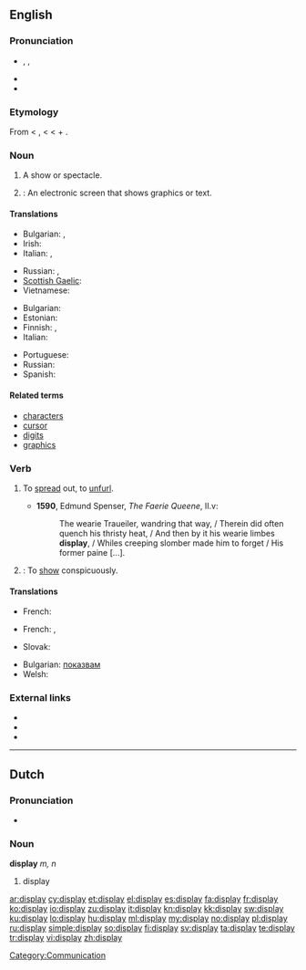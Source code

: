 {{wikipedia|dab=display}}
==English==

===Pronunciation===
* {{enPR|dĭsplā'}}, {{IPA|/dɪsˈpleɪ/}}, {{SAMPA|/dIs"pleI/}}
* {{audio|En-us-display.ogg|Audio (US)}}
* {{rhymes|eɪ}}

===Etymology===
From {{etyl|enm}} < {{etyl|fro}} {{term|lang=fro|despleier}}, {{term|lang=fro|desploier}} < {{etyl|ML.}} {{term|lang=la|displicare||to unfold, display}} < {{etyl|la}} {{term|lang=la|dis-||apart}} + {{term|lang=la|plicare||to fold}}.

===Noun===
{{en-noun}}

# A show or spectacle.
# {{computing}}: An electronic screen that shows graphics or text.

====Translations====
{{trans-top|spectacle}}
* Bulgarian: {{t|bg|излагане|n}},  {{t|bg|показ|m}}
* Irish: {{t|ga|taispeántas|m}}
* Italian: {{t|it|rappresentazione|f}}, {{t|it|saggio|m}}
{{trans-mid}}
* Russian: {{t+|ru|показ|m}}, {{t+|ru|шоу|n}}
* [[Scottish Gaelic]]: {{t-|gd|taisbeanadh|m|xs=Scottish Gaelic}}
* Vietnamese: {{t+|vi|biểu hiện|xs=Vietnamese}}
{{trans-bottom}}

{{trans-top|electronic screen}}
* Bulgarian: {{t-|bg|монитор|m}}
* Estonian: {{t+|et|kuvar}}
* Finnish: {{t+|fi|näyttö}}, {{t+|fi|monitori}}
* Italian: {{t|it|schermo|m}}
{{trans-mid}}
* Portuguese: {{t+|pt|monitor|m}}
* Russian: {{t+|ru|монитор|m}}
* Spanish: {{t+|es|monitor|m}}
{{trans-bottom}}

====Related terms====
* [[character]]s
* [[cursor]]
* [[digit]]s
* [[graphics]]

===Verb===
{{en-verb}}

# {{obsolete}} To [[spread]] out, to [[unfurl]].
#* '''1590''', Edmund Spenser, ''The Faerie Queene'', II.v:
#*: The wearie Traueiler, wandring that way, / Therein did often quench his thristy heat, / And then by it his wearie limbes '''display''', / Whiles creeping slomber made him to forget / His former paine [...].
# {{transitive}}: To [[show]] conspicuously.

====Translations====
{{trans-top|To spread out}}
* French: {{t+|fr|étaler}}
{{trans-mid}}
{{trans-bottom}}
{{trans-top|To show conspicuously}}
* French: {{t+|fr|afficher}}, {{t+|fr|étaler}}
{{trans-mid}}
* Slovak: {{t|sk|zobraziť}}
{{trans-bottom}}
{{checktrans-top}}
* Bulgarian: [[показвам]]
* Welsh: {{t+|cy|arddangos|xs=Welsh}}
{{trans-bottom}}

===External links===
* {{R:Webster 1913}}
* {{R:Century 1911}}
* {{R:OneLook}}

----

==Dutch==

===Pronunciation===
* {{IPA|/ˈdɪspleɪ/|lang=nl}}

===Noun===
'''display''' ''m, n''

# display

[[Category:Communication]]

[[ar:display]]
[[cy:display]]
[[et:display]]
[[el:display]]
[[es:display]]
[[fa:display]]
[[fr:display]]
[[ko:display]]
[[io:display]]
[[zu:display]]
[[it:display]]
[[kn:display]]
[[kk:display]]
[[sw:display]]
[[ku:display]]
[[lo:display]]
[[hu:display]]
[[ml:display]]
[[my:display]]
[[no:display]]
[[pl:display]]
[[ru:display]]
[[simple:display]]
[[so:display]]
[[fi:display]]
[[sv:display]]
[[ta:display]]
[[te:display]]
[[tr:display]]
[[vi:display]]
[[zh:display]]